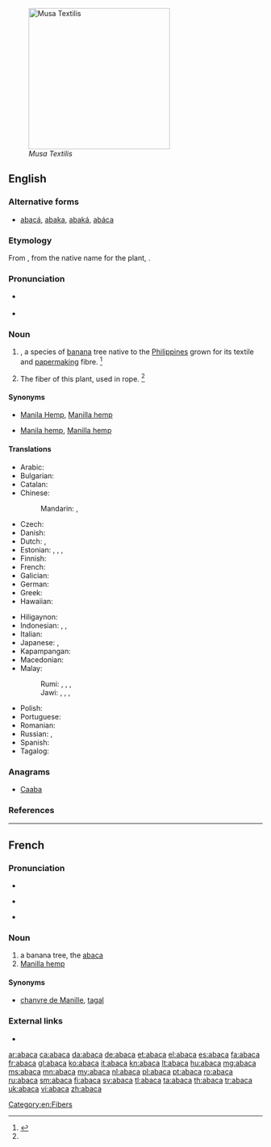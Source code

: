 {{also|abacá|abacà}}
[[File:Musa textilis - Manila Hemp - desc-flower.jpg|280px|thumb|''Musa Textilis'']]
==English==
{{wikipedia|Musa textilis}}
{{wikispecies|Musa textilis}}
{{wikisource1911Enc|Abaca}}

===Alternative forms===
* [[abacá]], [[abaka]], [[abaká]], [[abáca]]

===Etymology===
From {{etyl|es|en}} {{term|abacá|lang=es}}, from the native {{etyl|tl|en}} name for the plant, {{term|abaka|abaká|lang=tl}}.

===Pronunciation===
* {{a|RP}} {{IPA|/ˌæb.əˈkɑ/|lang=en}}
* {{a|GenAm}} {{IPA|/ˌæb.əˈkɑ/|lang=en}}

===Noun===
{{en-noun|~}}

# {{taxlink|Musa textilis|species|noshow=1}}, a species of [[banana]] tree native to the [[Philippines]] grown for its textile and [[papermaking]] fibre. {{defdate|First attested in the mid 18<sup>th</sup> century.}}<ref name=SOED>{{R:SOED5|page=2}}</ref>
# {{context|uncountable|lang=en}} The fiber of this plant, used in rope. {{defdate|First attested in the mid 18<sup>th</sup> century.}}<ref name=SOED/>

====Synonyms====
* {{sense|plant}} [[Manila Hemp]], [[Manilla hemp]]
* {{sense|fibre}} [[Manila hemp]], [[Manilla hemp]]

====Translations====
{{trans-top|plant}}
* Arabic: {{t|ar|قنب مانيلا|m|tr=qanab manila|sc=Arab}}
* Bulgarian: {{t|bg|абака|f}}
* Catalan: {{t+|ca|abacà|m}}
* Chinese:
*: Mandarin: {{t+|cmn|蕉麻|tr=jiāomá|sc=Hani}}, {{t+|cmn|马尼拉麻|tr=mǎnílā má}}
* Czech: {{t+|cs|manilské konopí|n}}
* Danish: {{t+|da|abaca}}
* Dutch: {{t+|nl|manillahennep|m}}, {{t+|nl|abaca|m}}
* Estonian: {{t+|et|kanepbanaan}}, {{t|et|manillakanep}}, {{t|et|kiubanaan}}, {{t|et|kiudbanaan}}
* Finnish: {{t+|fi|manila}}
* French: {{t+|fr|abaca|m}}
* Galician: {{t+|gl|abacá}}
* German: {{t+|de|Abaka}}
* Greek: {{t|el|αβάκα|f|sc=Grek}}
* Hawaiian: {{t|haw|ʻapaka}}
{{trans-mid}}
* Hiligaynon: {{t|hil|abaka|alt=abaká}}
* Indonesian: {{t|id|pisang serat}}, {{t+|id|pisang manila}}, {{t+|id|abaka}}
* Italian: {{t+|it|abaca|f}}
* Japanese: {{t|ja|マニラアサ|tr=manira asa|sc=Jpan}}, {{t|ja|マニライトバショウ|tr=manira itobashō|sc=Jpan}}
* Kapampangan: {{t|pam|abaka}}
* Macedonian: {{t|mk|абака|f|tr=ábaka}}
* Malay:
*: Rumi: {{t|ms|pisang benang}}, {{t|ms|pisang manila}}, {{t|ms|pisang tali}}, {{t+|ms|abaka}}
*: Jawi: {{t|ms|ڤيسڠ بنڠ|sc=Arab}}, {{t|ms|ڤيسڠ مانيلا|sc=Arab}}, {{t|ms|ڤيسڠ تالي|sc=Arab}}, {{t|ms|اباک|sc=Arab}}
* Polish: {{t|pl|banan manilski|m}}
* Portuguese: {{t+|pt|abacá|m}}
* Romanian: {{t+|ro|abaca|f}}
* Russian: {{t|ru|текстильный банан|m|tr=tekstíl’nyj banán}}, {{t+|ru|абака|f|tr=abaká}}
* Spanish: {{t+|es|abacá|m}}
* Tagalog: {{t+|tl|abaka}}
{{trans-bottom}}

{{trans-see|fiber/fibre|Manila hemp}}

===Anagrams===
* [[Caaba#English|Caaba]]

===References===
<references/>

----

==French==

===Pronunciation===
* {{IPA|/a.ba.ka/|lang=fr}}
* {{a|QC|lang=fr}} {{IPA|/a.bɑ.kɑ/|lang=fr}}
* {{audio|Fr-abaca.ogg|Audio|lang=fr}}

===Noun===
{{fr-noun|m}}

# a banana tree, the [[#English|abaca]]
# [[Manilla hemp]]

====Synonyms====
* {{sense|Manilla hemp}} [[chanvre de Manille]], [[tagal]]

===External links===
* {{R:TLFi}}

[[Category:en:Fibers]]

[[ar:abaca]]
[[ca:abaca]]
[[da:abaca]]
[[de:abaca]]
[[et:abaca]]
[[el:abaca]]
[[es:abaca]]
[[fa:abaca]]
[[fr:abaca]]
[[gl:abaca]]
[[ko:abaca]]
[[it:abaca]]
[[kn:abaca]]
[[lt:abaca]]
[[hu:abaca]]
[[mg:abaca]]
[[ms:abaca]]
[[mn:abaca]]
[[my:abaca]]
[[nl:abaca]]
[[pl:abaca]]
[[pt:abaca]]
[[ro:abaca]]
[[ru:abaca]]
[[sm:abaca]]
[[fi:abaca]]
[[sv:abaca]]
[[tl:abaca]]
[[ta:abaca]]
[[th:abaca]]
[[tr:abaca]]
[[uk:abaca]]
[[vi:abaca]]
[[zh:abaca]]